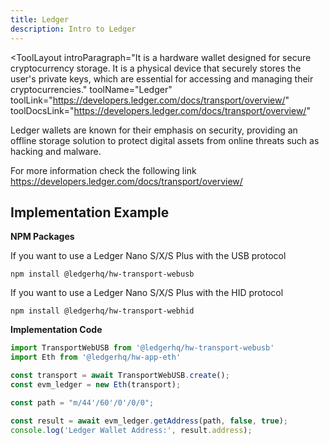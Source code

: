 ```yaml
---
title: Ledger
description: Intro to Ledger
---
```


<ToolLayout
    introParagraph="It is a hardware wallet designed for secure cryptocurrency storage. It is a physical device that securely stores the user's private keys, which are essential for accessing and managing their cryptocurrencies."
    toolName="Ledger"
    toolLink="https://developers.ledger.com/docs/transport/overview/"
    toolDocsLink="https://developers.ledger.com/docs/transport/overview/"
>

Ledger wallets are known for their emphasis on security, providing an offline storage solution to protect digital assets from online threats such as hacking and malware.

For more information check the following link https://developers.ledger.com/docs/transport/overview/

## Implementation Example

**NPM Packages**

If you want to use a Ledger Nano S/X/S Plus with the USB protocol

```shell
npm install @ledgerhq/hw-transport-webusb
```
If you want to use a Ledger Nano S/X/S Plus with the HID protocol

```shell
npm install @ledgerhq/hw-transport-webhid
```

**Implementation Code**

```javascript
import TransportWebUSB from '@ledgerhq/hw-transport-webusb'
import Eth from '@ledgerhq/hw-app-eth'

const transport = await TransportWebUSB.create();
const evm_ledger = new Eth(transport);

const path = "m/44'/60'/0'/0/0";

const result = await evm_ledger.getAddress(path, false, true);
console.log('Ledger Wallet Address:', result.address);
```

</ToolLayout>